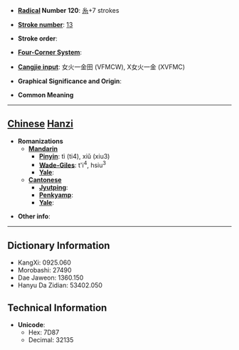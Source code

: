 * '''[[Wiktionary:Chinese radical index| Radical]] Number 120''': [[Wiktionary:Chinese radical index 糸|糸]]+7 strokes

* '''[[Wiktionary:Chinese total strokes index|Stroke number]]''': [[Wiktionary:Chinese total strokes index 13|13]]

* '''Stroke order''': 

* '''[[Wiktionary:Chinese four corner index|Four-Corner System]]''': 

* '''[[Wiktionary:Chinese Cangjie index|Cangjie input]]''': 女火一金田 (VFMCW), X女火一金 (XVFMC)

* '''Graphical Significance and Origin''': 

* '''Common Meaning'''

----

== [[Chinese]] [[Hanzi]] ==

* '''Romanizations'''
** '''[[Mandarin]]'''
*** '''[[Pinyin]]''': tì (ti4), xiǔ (xiu3)
*** '''[[Wade-Giles]]''': t'i<sup>4</sup>, hsiu<sup>3</sup>
*** '''[[Yale]]''': 
** '''[[Cantonese]]'''
*** '''[[Jyutping]]''':
*** '''[[Penkyamp]]''': 
*** '''[[Yale]]''': 

* '''Other info''': 

----

== Dictionary Information ==

* KangXi: 0925.060
* Morobashi: 27490
* Dae Jaweon: 1360.150
* Hanyu Da Zidian: 53402.050

== Technical Information ==

* '''Unicode''':
** Hex: 7D87
** Decimal: 32135